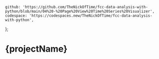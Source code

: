 	github: 'https://github.com/TheNickOfTime/fcc-data-analysis-with-python/blob/main/04%20-%20Page%20View%20Time%20Series%20Visualizer',
	codespace: 'https://codespaces.new/TheNickOfTime/fcc-data-analysis-with-python',
};

# {projectName}
